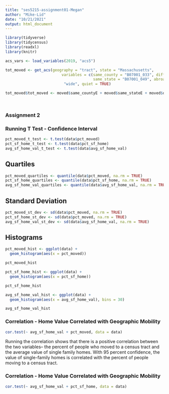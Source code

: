 ```yaml
---
title: "ses5215-assignment01-Megan"
author: "Mike-Lid"
date: "10/21/2021"
output: html_document
---
```


```r

library(tidyverse)
library(tidycensus)
library(readxl)
library(knitr)
```

```r
acs_vars <- load_variables(2019, "acs5")
```

```r
tot_moved <- get_acs(geography = "tract", state = "Massachusetts",  
                         variables = c(same_county = "B07001_033", diff_state = "B07001_065", 
                                       same_state = "B07001_049", abroad = "B07001_081"), output = 
                          "wide", quiet = TRUE)
```

```r

tot_moved$tot_moved <- moved$same_countyE + moved$same_stateE + moved$diff_stateE + moved$abroadE

  
```
### Assignment 2
### Running T Test - Confidence Interval
```r
pct_moved_t_test <- t.test(data$pct_moved)
pct_sf_home_t_test <- t.test(data$pct_sf_home)
avg_sf_home_val_t_test <- t.test(data$avg_sf_home_val)
```

## Quartiles
```r
pct_moved_quartiles <- quantile(data$pct_moved, na.rm = TRUE)
pct_sf_home_quartiles <- quantile(data$pct_sf_home, na.rm = TRUE)
avg_sf_home_val_quartiles <- quantile(data$avg_sf_home_val, na.rm = TRUE)

```

## Standard Deviation
```r
pct_moved_st_dev <- sd(data$pct_moved, na.rm = TRUE)
pct_sf_home_st_dev <- sd(data$pct_moved, na.rm = TRUE)
avg_sf_home_val_st_dev <- sd(data$avg_sf_home_val, na.rm = TRUE)


```

## Histograms
```r
pct_moved_hist <- ggplot(data) +
  geom_histogram(aes(x = pct_moved))

pct_moved_hist

pct_sf_home_hist <- ggplot(data) +
  geom_histogram(aes(x = pct_sf_home))

pct_sf_home_hist

avg_sf_home_val_hist <- ggplot(data) +
  geom_histogram(aes(x = avg_sf_home_val), bins = 30)

avg_sf_home_val_hist
```

### Correlation - Home Value Correlated with Geographic Mobility
```r
cor.test(~ avg_sf_home_val + pct_moved, data = data)
```
Running the correlation shows that there is a positive correlation between the two variables-- the percent of people who moved to a census tract and the average value of single family homes. With 95 percent confidence, the value of single-family homes is correlated with the percent of people moving to a census tract.

### Correlation - Home Value Correlated with Geographic Mobility
```r
cor.test(~ avg_sf_home_val + pct_sf_home, data = data)

```



